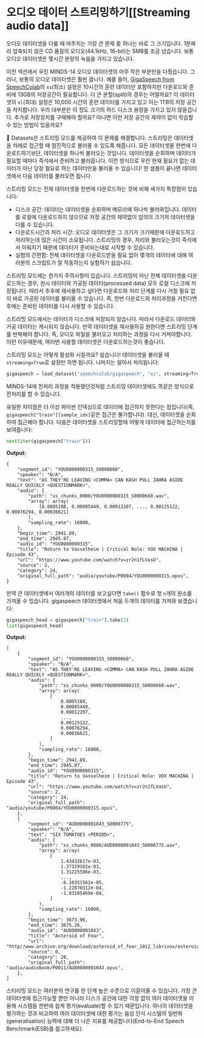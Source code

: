 #  오디오 데이터 스트리밍하기[[Streaming audio data]]

오디오 데이터셋을 다룰 때 마주치는 가장 큰 문제 중 하나는 바로 그 크기입니다. 1분짜리 압축되지 않은 CD 품질의 오디오(44.1kHz, 16-bit)는 5MB를 조금 넘습니다. 보통 오디오 데이터셋은 몇시간 분량의 녹음을 가지고 있습니다.

이전 섹션에서 우린 MINDS-14 오디오 데이터셋의 아주 작은 부분만을 다뤘습니다. 그러나, 보통의 오디오 데이터셋은 훨씬 큽니다.
예를 들어, [GigaSpeech from SpeechColab](https://huggingface.co/datasets/speechcolab/gigaspeech)의 `xs`(최소) 설정은 10시간의 훈련 데이터만 포함하지만 다운로드와 준비에 13GB의 저장공간이 필요합니다. 더 큰 분할(split)의 경우는 어떨까요? 이 데이터셋의 `xl`(최대) 설정은 10,000 시간의 훈련 데이터를 가지고 있고 이는 1TB의 저장 공간을 차지합니다. 우리 대부분은 이 정도 크기의 하드 디스크 용량을 가지고 있지 않을겁니다. 추가로 저장장치를 구매해야 할까요? 아니면 이런 저장 공간의 제약이 없이 학습할 수 있는 방법이 있을까요?

 🤗 Datasets은 스트리밍 모드를 제공하여 이 문제를 해결합니다. 스트리밍은 데이터셋을 차례로 접근할 때 점진적으로 불러올 수 있도록 해줍니다. 모든 데이터셋을 한번에 다운로드하기보단, 데이터셋을 하나씩 불러오는 것입니다.
 데이터셋을 순회하며 데이터가 필요할 때마다 즉석에서 준비하고 불러옵니다. 이런 방식으로 우린 현재 필요가 없는 데이터가 아닌 당장 필요로 하는 데이터만을 불러올 수 있습니다!
한 샘플이 끝나면 데이터셋에서 다음 데이터를 불러오면 됩니다.

스트리밍 모드는 전체 데이터셋을 한번에 다운로드하는 것에 비해 세가지 특장점이 있습니다:

* 디스크 공간: 데이터는 데이터셋을 순회하며 메모리에 하나씩 불러와집니다. 데이터를 로컬에 다운로드하지 않으므로 저장 공간의 제약없이 임의의 크기의 데이터셋을 다룰 수 있습니다.
* 다운로드시간과 처리 시간: 오디오 데이터셋은 그 크기가 크기때문에 다운로드하고 처리하는데 많은 시간이 소요됩니다. 스트리밍의 경우, 처리와 불러오는것이 즉석에서 이뤄지기 때문에 데이터가 준비되는대로 시작할 수 있습니다.
* 실험의 간편함: 전체 데이터셋을 다운로드받을 필요 없이 몇개의 데이터에 대해 여러분의 스크립트가 잘 작동하는지 실험하기 쉽습니다.

스트리밍 모드에는 한가지 주의사항이 있습니다. 스트리밍이 아닌 전체 데이터셋을 다운로드하는 경우, 원시 데이터와 가공된 데이터(processed data) 모두 로컬 디스크에 저장됩니다. 따라서 추후에 재사용하고 싶다면 다운로드와 처리 단계를 다시 거칠 필요 없이 바로 가공된 데이터를 불러올 수 있습니다. 즉, 한번 다운로드와 처리과정을 거친다면 후에는 준비된 데이터를 다시 사용할 수 있습니다.

스트리밍 모드에서는 데이터가 디스크에 저장되지 않습니다. 따라서 다운로드 데이터와 가공 데이터는 캐시되지 않습니다. 만약 데이터셋을 재사용하길 원한다면 스트리밍 단계를 반복해야 합니다. 즉, 오디오 파일을 불러오고 처리하는 과정을 다시 거쳐야합니다. 이런 이유때문에, 여러번 사용할 데이터셋은 다운로드하는것이 좋습니다.

스트리밍 모드는 어떻게 활성화 시킬까요? 쉽습니다! 데이터셋을 불러올 때 `streaming=True`로 설정만 하면 됩니다. 나머지는 알아서 처리됩니다:

```py
gigaspeech = load_dataset("speechcolab/gigaspeech", "xs", streaming=True)
```

MINDS-14에 전처리 과정을 적용했던것처럼 스트리밍 데이터셋에도 똑같은 방식으로 전처리를 할 수 있습니다.

유일한 차이점은 더 이상 파이썬 인덱싱으로 데이터에 접근하지 못한다는 점입니다(즉, `gigaspeech["train"][sample_idx]`같은 접근은 불가합니다).
대신, 데이터셋을 순회하여 접근해야 합니다. 다음은 데이터셋을 스트리밍할때 어떻게 데이터에 접근하는지를 보여줍니다:

```py
next(iter(gigaspeech["train"]))
```

**Output:**
```out
{
    "segment_id": "YOU0000000315_S0000660",
    "speaker": "N/A",
    "text": "AS THEY'RE LEAVING <COMMA> CAN KASH PULL ZAHRA ASIDE REALLY QUICKLY <QUESTIONMARK>",
    "audio": {
        "path": "xs_chunks_0000/YOU0000000315_S0000660.wav",
        "array": array(
            [0.0005188, 0.00085449, 0.00012207, ..., 0.00125122, 0.00076294, 0.00036621]
        ),
        "sampling_rate": 16000,
    },
    "begin_time": 2941.89,
    "end_time": 2945.07,
    "audio_id": "YOU0000000315",
    "title": "Return to Vasselheim | Critical Role: VOX MACHINA | Episode 43",
    "url": "https://www.youtube.com/watch?v=zr2n1fLVasU",
    "source": 2,
    "category": 24,
    "original_full_path": "audio/youtube/P0004/YOU0000000315.opus",
}
```

만약 큰 데이터셋에서 여러개의 데이터를 보고싶다면 `take()` 함수로 첫 `n`개의 원소를 가져올 수 있습니다. gigaspeech 데이터셋에서 처음 두개의 데이터를 가져와 보겠습니다:

```py
gigaspeech_head = gigaspeech["train"].take(2)
list(gigaspeech_head)
```

**Output:**
```out
[
    {
        "segment_id": "YOU0000000315_S0000660",
        "speaker": "N/A",
        "text": "AS THEY'RE LEAVING <COMMA> CAN KASH PULL ZAHRA ASIDE REALLY QUICKLY <QUESTIONMARK>",
        "audio": {
            "path": "xs_chunks_0000/YOU0000000315_S0000660.wav",
            "array": array(
                [
                    0.0005188,
                    0.00085449,
                    0.00012207,
                    ...,
                    0.00125122,
                    0.00076294,
                    0.00036621,
                ]
            ),
            "sampling_rate": 16000,
        },
        "begin_time": 2941.89,
        "end_time": 2945.07,
        "audio_id": "YOU0000000315",
        "title": "Return to Vasselheim | Critical Role: VOX MACHINA | Episode 43",
        "url": "https://www.youtube.com/watch?v=zr2n1fLVasU",
        "source": 2,
        "category": 24,
        "original_full_path": "audio/youtube/P0004/YOU0000000315.opus",
    },
    {
        "segment_id": "AUD0000001043_S0000775",
        "speaker": "N/A",
        "text": "SIX TOMATOES <PERIOD>",
        "audio": {
            "path": "xs_chunks_0000/AUD0000001043_S0000775.wav",
            "array": array(
                [
                    1.43432617e-03,
                    1.37329102e-03,
                    1.31225586e-03,
                    ...,
                    -6.10351562e-05,
                    -1.22070312e-04,
                    -1.83105469e-04,
                ]
            ),
            "sampling_rate": 16000,
        },
        "begin_time": 3673.96,
        "end_time": 3675.26,
        "audio_id": "AUD0000001043",
        "title": "Asteroid of Fear",
        "url": "http//www.archive.org/download/asteroid_of_fear_1012_librivox/asteroid_of_fear_1012_librivox_64kb_mp3.zip",
        "source": 0,
        "category": 28,
        "original_full_path": "audio/audiobook/P0011/AUD0000001043.opus",
    },
]
```

스티리밍 모드는 여러분의 연구를 한 단계 높은 수준으로 이끌어줄 수 있습니다. 가장 큰 데이터셋에 접근가능할 뿐만 아니라 디스크 공간에 대한 걱정 없이 여러 데이터셋을 이용해 시스템을 한번에 쉽게 평가(evaluate)할 수 있기 때문입니다.
하나의 데이터셋을 평가하는 것과 비교하여 여러 데이터셋에 대한 평가는 음성 인식 시스템의 일반화(generalisation) 능력에 대해 더 나은 지표를 제공합니다(End-to-End Speech Benchmark(ESB)를 참고하세요).
